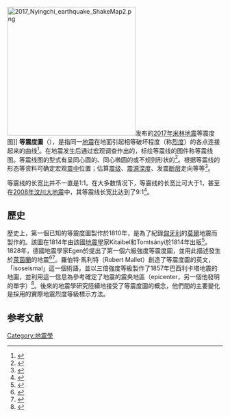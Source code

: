 {{noteTA
|T=zh-tw:等震度圖;zh-hant:等震度圖;zh-cn:等震线图;zh-hans:等震线图
|1=zh-tw:等震度;zh-hant:等震度;zh-cn:等震线;zh-hans:等震线
|2=zh-tw:單字;zh-hant:單字;zh-cn:单词;zh-hans:单词


|G1=Earthquake
}}

[[File:2017_Nyingchi_earthquake_ShakeMap2.png|300px]]发布的[[2017年米林地震|2017年米林地震]]等震度图]]
{{地震模板}}
'''等震度圖'''（{{lang-en|Isoseismal Map}}），是指同一[[地震|地震]]在地面引起相等破坏程度（称[[烈度|烈度]]）的各点连接起来的曲线<ref>{{Cite book|author1=吴泰然 |author2=何国琦 |title=《普通地质学》 |volume=第三版 |publisher=地质出版社 |language=zh-hans |accessdate=2018-01-08}}</ref>。在地震发生后通过宏观调查作出的，标绘等震线的图件称等震线图。等震线图的型式有呈同心圆的、同心椭圆的或不规则形状的<ref>{{Cite journal|author=中国建筑科学研究院 |title= JGJ/T97-95 工程抗震术语标准 |date=1996-08 |access-date=2018-01-08 |language=zh-hans}}</ref>。根据等震线的形态等资料可确定宏观[[震中|震中]]位置；估算[[地震度量|震级]]、[[震源深度|震源深度]]、发震[[斷層|断层]]走向等等<ref>{{Cite book|author=李学文 |title=《中国袖珍百科全书 地球 环境科学卷》 |place=北京 |publisher=长城出版社 |year=2001 |language=zh-hans |accessdate=2018-01-08}}</ref>。

等震线的长宽比并不一直是1:1。在大多数情况下，等震线的长宽比可大于1，甚至在[[汶川大地震|2008年汶川大地震]]中，其等震线长宽比达到了9:1<ref>{{Cite journal |author1=韩渭宾 |author2=蒋国芳 |title=强震等震线、余震区形状与地震构造关系的研究 |journal=《地震》 |year=2010 |volume=30 |issue=4 |language=zh-hans |pages=32-39 |url=http://www.wanfangdata.com.cn/details/detail.do?_type=perio&id=diz201004004 |accessdate=2018-01-14 |archive-date=2020-05-13 |archive-url=https://web.archive.org/web/20200513224357/http://www.wanfangdata.com.cn/details/detail.do?_type=perio&id=diz201004004 |dead-url=no }}</ref>。

== 歷史 ==
歷史上，第一個已知的等震度圖製作於1810年，是為了紀錄[[匈牙利|匈牙利]]的[[莫爾_(匈牙利)|莫爾]]地震而製作的。該圖在1814年由該國[[地震学|地震學]]家Kitaibel和Tomtsányi於1814年出版<ref name="Varga">{{cite journal|title=History of Early Isoseismal Maps|author=|url=http://www.akademiai.com/content/q574r11u7242854h/fulltext.pdf|last=Varga|first=P.|journal=Acta Geodaetica et Geophysica Hungarica|accessdate=8 September 2011|issue=2–3|doi=10.1556/AGeod.43.2008.2-3.15|others=|year=2008|volume=43|page=|pages=285–307|language=en|pmid=}}{{Dead link|date=2020年6月 |bot=InternetArchiveBot |fix-attempted=yes }}</ref>。1828年，德國地震學家Egen於提出了第一個六級強度等震度圖，並用此描述發生於[[莱茵兰|萊茵蘭]]的地震<ref>{{cite journal|title=The Study of Earthquakes in the Hundred Years Following the Lisbon Earthquake of 1755|author=|url=http://hess.metapress.com/content/h9v2708334745978/|last=Oldroyd|first=D.|last2=Amador|first2=F.|journal=Earth Sciences History|issue=3|doi=|others=|year=2007|volume=26|page=|pages=321–370|language=en|pmid=|archiveurl=https://archive.is/20120711180323/http://hess.metapress.com/content/h9v2708334745978/|archivedate=2012-07-11|deadurl=yes|last3=Kozak|first3=J.|last4=Carneiro|first4=A.|last5=Pinto|first5=M.|df=}}</ref><ref>{{cite journal|title=Über das Erdbeben in den Rhein-und Niederlanden vom 23. Februar 1828|author=|url=|last=Egen|first=P. N. C.|journal=Annalen der Physik und Chemie|issue=|doi=|others=|year=1828|volume=13|page=|pages=153–163|language=de|pmid=}}</ref>。羅伯特·馬利特（Robert Mallet）創造了等震度圖的英文，「isoseismal」這一個術語，並以三倍強度等級製作了1857年巴西利卡塔地震的地圖，並利用這一信息為參考確定了地震的震央地區（epicenter，另一個他發明的單字）<ref>{{cite book|url=https://books.google.com/books?id=4LcQAAAAIAAJ|title=Great Neapolitan Earthquake of 1857: The First Principles of Observational Seismology as Developed in the Report to the Royal Society of London of the Expedition Made by Command of the Society Into the Interior of the Kingdom of Naples, to Investigate the Circumstances of the Great Earthquake of Demember 1857|author=Mallet|first=Robert|authorlink=|publisher=Royal Society|year=1862|isbn=|location=London, England|pages=|language=en|access-date=2019-01-29|archive-date=2021-10-01|archive-url=https://web.archive.org/web/20211001022555/https://books.google.com/books?id=4LcQAAAAIAAJ|dead-url=no}}</ref>。後來的地震學研究陸續地接受了等震度圖的概念，他們間的主要變化是採用的實際地震烈度等級標示方法。

==参考文献==
{{reflist|1}}

{{Earthquake}}
[[Category:地震學|Category:地震學]]